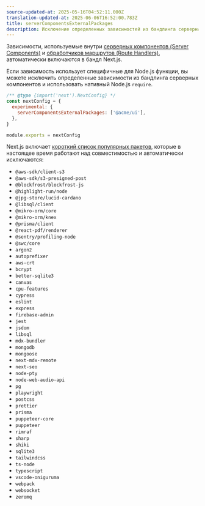 ```yaml
---
source-updated-at: 2025-05-16T04:52:11.000Z
translation-updated-at: 2025-06-06T16:52:00.783Z
title: serverComponentsExternalPackages
description: Исключение определенных зависимостей из бандлинга серверных компонентов и использование нативного Node.js `require`.
---
```


Зависимости, используемые внутри [серверных компонентов (Server Components)](/docs/app/building-your-application/rendering/server-components) и [обработчиков маршрутов (Route Handlers)](/docs/app/building-your-application/routing/route-handlers), автоматически включаются в бандл Next.js.

Если зависимость использует специфичные для Node.js функции, вы можете исключить определенные зависимости из бандлинга серверных компонентов и использовать нативный Node.js `require`.

```js filename="next.config.js"
/** @type {import('next').NextConfig} */
const nextConfig = {
  experimental: {
    serverComponentsExternalPackages: ['@acme/ui'],
  },
}

module.exports = nextConfig
```

Next.js включает [короткий список популярных пакетов](https://github.com/vercel/next.js/blob/canary/packages/next/src/lib/server-external-packages.json), которые в настоящее время работают над совместимостью и автоматически исключаются:

- `@aws-sdk/client-s3`
- `@aws-sdk/s3-presigned-post`
- `@blockfrost/blockfrost-js`
- `@highlight-run/node`
- `@jpg-store/lucid-cardano`
- `@libsql/client`
- `@mikro-orm/core`
- `@mikro-orm/knex`
- `@prisma/client`
- `@react-pdf/renderer`
- `@sentry/profiling-node`
- `@swc/core`
- `argon2`
- `autoprefixer`
- `aws-crt`
- `bcrypt`
- `better-sqlite3`
- `canvas`
- `cpu-features`
- `cypress`
- `eslint`
- `express`
- `firebase-admin`
- `jest`
- `jsdom`
- `libsql`
- `mdx-bundler`
- `mongodb`
- `mongoose`
- `next-mdx-remote`
- `next-seo`
- `node-pty`
- `node-web-audio-api`
- `pg`
- `playwright`
- `postcss`
- `prettier`
- `prisma`
- `puppeteer-core`
- `puppeteer`
- `rimraf`
- `sharp`
- `shiki`
- `sqlite3`
- `tailwindcss`
- `ts-node`
- `typescript`
- `vscode-oniguruma`
- `webpack`
- `websocket`
- `zeromq`